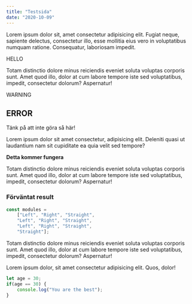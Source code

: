 ```yaml
---
title: "Testsida"
date: "2020-10-09"
---
```


Lorem ipsum dolor sit, amet consectetur adipisicing elit. Fugiat neque, sapiente delectus, consectetur illo, esse mollitia eius vero in voluptatibus numquam ratione. Consequatur, laboriosam impedit.

<Callout>HELLO</Callout>

Totam distinctio dolore minus reiciendis eveniet soluta voluptas corporis sunt. Amet quod illo, dolor at cum labore tempore iste sed voluptatibus, impedit, consectetur dolorum? Aspernatur!

<Warning>WARNING</Warning>

<Error>

## ERROR

Tänk på att inte göra så här!

</Error>

Lorem ipsum dolor sit amet consectetur, adipisicing elit. Deleniti quasi ut laudantium nam sit cupiditate ea quia velit sed tempore?

<Notice>

**Detta kommer fungera**

</Notice>

Totam distinctio dolore minus reiciendis eveniet soluta voluptas corporis sunt. Amet quod illo, dolor at cum labore tempore iste sed voluptatibus, impedit, consectetur dolorum? Aspernatur!
<Result>

### Förväntat result

```javascript
const modules =
    ["Left", "Right", "Straight",
    "Left", "Right", "Straight",
    "Left", "Right", "Straight",
    "Straight"];
```


</Result>

Totam distinctio dolore minus reiciendis eveniet soluta voluptas corporis sunt. Amet quod illo, dolor at cum labore tempore iste sed voluptatibus, impedit, consectetur dolorum? Aspernatur!

<PracticeContainer>

Lorem ipsum dolor, sit amet consectetur adipisicing elit. Quos, dolor!

```javascript
let age = 30;
if(age == 30) {
    console.log("You are the best");
}
```

</PracticeContainer>
